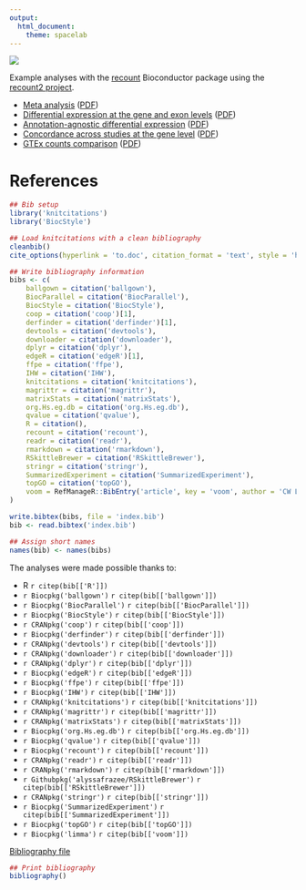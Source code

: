 ```yaml
---
output:
  html_document:
    theme: spacelab
---
```


<a href="https://jhubiostatistics.shinyapps.io/recount/"><img src="https://raw.githubusercontent.com/leekgroup/recount-website/master/website/recount.png" align="center"></a>

Example analyses with the [recount](https://github.com/leekgroup/recount) Bioconductor package using the [recount2 project](https://jhubiostatistics.shinyapps.io/recount/).

* [Meta analysis](example_meta/meta_analysis.html) ([PDF](example_meta/meta_analysis.pdf))
* [Differential expression at the gene and exon levels](example_de/recount_SRP032789.html) ([PDF](example_de/recount_SRP032789.pdf))
* [Annotation-agnostic differential expression](example_de/recount_DER_SRP032789.html) ([PDF](example_de/recount_DER_SRP032789.pdf))
* [Concordance across studies at the gene level](example_de/recount_SRP019936.html) ([PDF](example_de/recount_SRP019936.pdf))
* [GTEx counts comparison](example_gtex/compare_with_GTEx_reproducible.html) ([PDF](example_gtex/compare_with_GTEx_reproducible.pdf))


# References

```r
## Bib setup
library('knitcitations')
library('BiocStyle')

## Load knitcitations with a clean bibliography
cleanbib()
cite_options(hyperlink = 'to.doc', citation_format = 'text', style = 'html')

## Write bibliography information
bibs <- c(
    ballgown = citation('ballgown'),
    BiocParallel = citation('BiocParallel'),
    BiocStyle = citation('BiocStyle'),
    coop = citation('coop')[1],
    derfinder = citation('derfinder')[1],
    devtools = citation('devtools'),
    downloader = citation('downloader'),
    dplyr = citation('dplyr'),
    edgeR = citation('edgeR')[1],
    ffpe = citation('ffpe'),
    IHW = citation('IHW'),
    knitcitations = citation('knitcitations'),
    magrittr = citation('magrittr'),
    matrixStats = citation('matrixStats'),
    org.Hs.eg.db = citation('org.Hs.eg.db'),
    qvalue = citation('qvalue'),
    R = citation(),
    recount = citation('recount'),
    readr = citation('readr'),
    rmarkdown = citation('rmarkdown'),
    RSkittleBrewer = citation('RSkittleBrewer'),
    stringr = citation('stringr'),
    SummarizedExperiment = citation('SummarizedExperiment'),
    topGO = citation('topGO'),
    voom = RefManageR::BibEntry('article', key = 'voom', author = 'CW Law and Y Chen and W Shi and GK Smyth', year = '2014', title = 'Voom: precision weights unlock linear model analysis tools for RNA-seq read counts', journal = 'Genome Biology', volume = '15', pages = 'R29')
)

write.bibtex(bibs, file = 'index.bib')
bib <- read.bibtex('index.bib')

## Assign short names
names(bib) <- names(bibs)
```

The analyses were made possible thanks to:

* R `r citep(bib[['R']])`
* `r Biocpkg('ballgown')` `r citep(bib[['ballgown']])`
* `r Biocpkg('BiocParallel')` `r citep(bib[['BiocParallel']])`
* `r Biocpkg('BiocStyle')` `r citep(bib[['BiocStyle']])`
* `r CRANpkg('coop')` `r citep(bib[['coop']])`
* `r Biocpkg('derfinder')` `r citep(bib[['derfinder']])`
* `r CRANpkg('devtools')` `r citep(bib[['devtools']])`
* `r CRANpkg('downloader')` `r citep(bib[['downloader']])`
* `r CRANpkg('dplyr')` `r citep(bib[['dplyr']])`
* `r Biocpkg('edgeR')` `r citep(bib[['edgeR']])`
* `r Biocpkg('ffpe')` `r citep(bib[['ffpe']])`
* `r Biocpkg('IHW')` `r citep(bib[['IHW']])`
* `r CRANpkg('knitcitations')` `r citep(bib[['knitcitations']])`
* `r CRANpkg('magrittr')` `r citep(bib[['magrittr']])`
* `r CRANpkg('matrixStats')` `r citep(bib[['matrixStats']])`
* `r Biocpkg('org.Hs.eg.db')` `r citep(bib[['org.Hs.eg.db']])`
* `r Biocpkg('qvalue')` `r citep(bib[['qvalue']])`
* `r Biocpkg('recount')` `r citep(bib[['recount']])`
* `r CRANpkg('readr')` `r citep(bib[['readr']])`
* `r CRANpkg('rmarkdown')` `r citep(bib[['rmarkdown']])`
* `r Githubpkg('alyssafrazee/RSkittleBrewer')` `r citep(bib[['RSkittleBrewer']])`
* `r CRANpkg('stringr')` `r citep(bib[['stringr']])`
* `r Biocpkg('SummarizedExperiment')` `r citep(bib[['SummarizedExperiment']])`
* `r Biocpkg('topGO')` `r citep(bib[['topGO']])`
* `r Biocpkg('limma')` `r citep(bib[['voom']])`

[Bibliography file](index.bib)

```r
## Print bibliography
bibliography()
```
